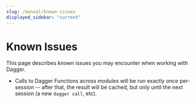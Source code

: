 ```yaml
---
slug: /manual/known-issues
displayed_sidebar: "current"
---
```


# Known Issues

This page describes known issues you may encounter when working with Dagger.

- Calls to Dagger Functions across modules will be run exactly _once_ per-session --
  after that, the result will be cached, but only until the next session (a new
  `dagger call`, etc).
